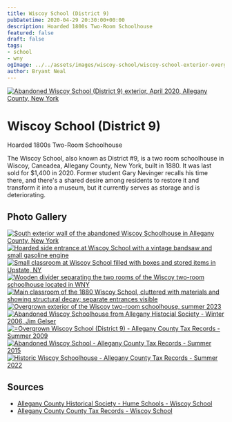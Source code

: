 ```yaml
---
title: Wiscoy School (District 9)
pubDatetime: 2020-04-29 20:30:00+00:00
description: Hoarded 1800s Two-Room Schoolhouse
featured: false
draft: false
tags:
- school
- wny
ogImage: ../../assets/images/wiscoy-school/wiscoy-school-exterior-overgrown-summer-2023.jpg
author: Bryant Neal
---
```







<a href={heroImage.src} className="glightbox" data-title="Abandoned Exterior of Wiscoy School - April 2020">
  <Image 
    src={heroImage} 
    alt="Abandoned Wiscoy School (District 9) exterior, April 2020, Allegany County, New York" 
    style={{width: '100%', borderRadius: '8px', margin: '2rem 0'}}
    quality={85}
    loading="eager"
    fetchpriority="high"
  />
</a>

# Wiscoy School (District 9)

Hoarded 1800s Two-Room Schoolhouse

The Wiscoy School, also known as District #9, is a two room schoolhouse in Wiscoy, Caneadea, Allegany County, New York, built in 1880. It was last sold for $1,400 in 2020. Former student Gary Nevinger recalls his time there, and there's a shared desire among residents to restore it and transform it into a museum, but it currently serves as storage and is deteriorating.

## Photo Gallery

<div className="gallery gallery--two">

<a href={exterior1.src} className="glightbox gallery-item" data-gallery="wiscoy-school" data-title="South Exterior Wall">
  <Image 
    src={exterior1} 
    alt="South exterior wall of the abandoned Wiscoy Schoolhouse in Allegany County, New York" 
    className="gallery-image" 
    style={{width: '100%', height: '250px', objectFit: 'cover', borderRadius: '8px', transition: 'transform 0.3s ease'}}
    quality={75}
    widths={[300, 600, 900]}
    sizes="(max-width: 480px) 100vw, (max-width: 768px) 50vw, 33vw"
    loading="eager"
    fetchpriority="high"
  />
</a>

<a href={interior1.src} className="glightbox gallery-item" data-gallery="wiscoy-school" data-title="Side Entrance Interior - Vintage Bandsaw and OHV Engine">
  <Image 
    src={interior1} 
    alt="Hoarded side entrance at Wiscoy School with a vintage bandsaw and small gasoline engine" 
    className="gallery-image" 
    style={{width: '100%', height: '250px', objectFit: 'cover', borderRadius: '8px', transition: 'transform 0.3s ease'}}
    quality={75}
    widths={[300, 600, 900]}
    sizes="(max-width: 480px) 100vw, (max-width: 768px) 50vw, 33vw"
    loading="lazy"
  />
</a>

<a href={interior2.src} className="glightbox gallery-item" data-gallery="wiscoy-school" data-title="Small Class Room">
  <Image 
    src={interior2} 
    alt="Small classroom at Wiscoy School filled with boxes and stored items in Upstate, NY" 
    className="gallery-image" 
    style={{width: '100%', height: '250px', objectFit: 'cover', borderRadius: '8px', transition: 'transform 0.3s ease'}}
    quality={75}
    widths={[300, 600, 900]}
    sizes="(max-width: 480px) 100vw, (max-width: 768px) 50vw, 33vw"
    loading="lazy"
  />
</a>

<a href={interior3.src} className="glightbox gallery-item" data-gallery="wiscoy-school" data-title="Classroom Divider">
  <Image 
    src={interior3} 
    alt="Wooden divider separating the two rooms of the Wiscoy two-room schoolhouse located in WNY" 
    className="gallery-image" 
    style={{width: '100%', height: '250px', objectFit: 'cover', borderRadius: '8px', transition: 'transform 0.3s ease'}}
    quality={75}
    widths={[300, 600, 900]}
    sizes="(max-width: 480px) 100vw, (max-width: 768px) 50vw, 33vw"
    loading="lazy"
  />
</a>

<a href={interior4.src} className="glightbox gallery-item" data-gallery="wiscoy-school" data-title="Hoarded Main Class Room - Seperate Entrances">
  <Image 
    src={interior4} 
    alt="Main classroom of the 1880 Wiscoy School, cluttered with materials and showing structural decay; separate entrances visible" 
    className="gallery-image" 
    style={{width: '100%', height: '250px', objectFit: 'cover', borderRadius: '8px', transition: 'transform 0.3s ease'}}
    quality={75}
    widths={[300, 600, 900]}
    sizes="(max-width: 480px) 100vw, (max-width: 768px) 50vw, 33vw"
    loading="lazy"
  />
</a>

<a href={exterior2.src} className="glightbox gallery-item" data-gallery="wiscoy-school" data-title="Summer 2023 - Overgrown Exterior">
  <Image 
    src={exterior2} 
    alt="Overgrown exterior of the Wiscoy two-room schoolhouse, summer 2023" 
    className="gallery-image" 
    style={{width: '100%', height: '250px', objectFit: 'cover', borderRadius: '8px', transition: 'transform 0.3s ease'}}
    quality={75}
    widths={[300, 600, 900]}
    sizes="(max-width: 480px) 100vw, (max-width: 768px) 50vw, 33vw"
    loading="lazy"
  />
</a>

<a href={historic1.src} className="glightbox gallery-item" data-gallery="wiscoy-school" data-title="Winter 2006 *Photo by Jim Gelser*">
  <Image 
    src={historic1} 
    alt="Abandoned Wiscoy Schoolhouse from Allegany Histocial Society - Winter 2006, Jim Gelser" 
    className="gallery-image" 
    style={{width: '100%', height: '250px', objectFit: 'cover', borderRadius: '8px', transition: 'transform 0.3s ease'}}
    quality={75}
    widths={[300, 600, 900]}
    sizes="(max-width: 480px) 100vw, (max-width: 768px) 50vw, 33vw"
    loading="lazy"
  />
</a>

<a href={historic2.src} className="glightbox gallery-item" data-gallery="wiscoy-school" data-title="August 2009 *Image Courtesy of Allegany County*">
  <Image 
    src={historic2} 
    alt="=Overgrown Wiscoy School (District 9) - Allegany County Tax Records - Summer 2009" 
    className="gallery-image" 
    style={{width: '100%', height: '250px', objectFit: 'cover', borderRadius: '8px', transition: 'transform 0.3s ease'}}
    quality={75}
    widths={[300, 600, 900]}
    sizes="(max-width: 480px) 100vw, (max-width: 768px) 50vw, 33vw"
    loading="lazy"
  />
</a>

<a href={historic3.src} className="glightbox gallery-item" data-gallery="wiscoy-school" data-title="July 2015 *Image Courtesy of Allegany County*">
  <Image 
    src={historic3} 
    alt="Abandoned Wiscoy School - Allegany County Tax Records - Summer 2015" 
    className="gallery-image" 
    style={{width: '100%', height: '250px', objectFit: 'cover', borderRadius: '8px', transition: 'transform 0.3s ease'}}
    quality={75}
    widths={[300, 600, 900]}
    sizes="(max-width: 480px) 100vw, (max-width: 768px) 50vw, 33vw"
    loading="lazy"
  />
</a>

<a href={historic4.src} className="glightbox gallery-item" data-gallery="wiscoy-school" data-title="June 2022 *Image Courtesy of Allegany County*">
  <Image 
    src={historic4} 
    alt="Historic Wiscoy Schoolhouse - Allegany County Tax Records - Summer 2022" 
    className="gallery-image" 
    style={{width: '100%', height: '250px', objectFit: 'cover', borderRadius: '8px', transition: 'transform 0.3s ease'}}
    quality={75}
    widths={[300, 600, 900]}
    sizes="(max-width: 480px) 100vw, (max-width: 768px) 50vw, 33vw"
    loading="lazy"
  />
</a>

</div>

## Sources

- [Allegany County Historical Society - Hume Schools - Wiscoy School](https://www.alleganyhistory.org/places/schools/f-j238/town-of-hume/1726-wiscoy-school-district-9)
- [Allegany County County Tax Records - Wiscoy School](https://www.alleganyco.gov/departments/real-property/)